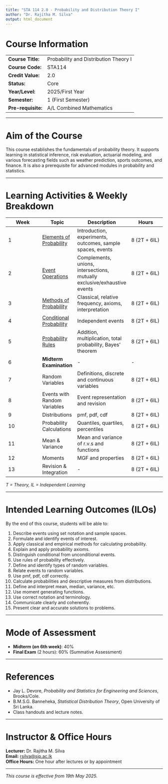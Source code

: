 ```yaml
---
title: "STA 114 2.0 - Probability and Distribution Theory I"
author: "Dr. Rajitha M. Silva"
output: html_document
---
```


# Course Information

|                    |                                       |
|--------------------|---------------------------------------|
| **Course Title:**  | Probability and Distribution Theory I |
| **Course Code:**   | STA114                                |
| **Credit Value:**  | 2.0                                   |
| **Status:**        | Core                                  |
| **Year/Level:**    | 2025/First Year                       |
| **Semester:**      | 1 (First Semester)                    |
| **Pre-requisite:** | A/L Combined Mathematics              |

------------------------------------------------------------------------

# Aim of the Course

This course establishes the fundamentals of probability theory. It supports learning in statistical inference, risk evaluation, actuarial modeling, and various forecasting fields such as weather prediction, sports outcomes, and finance. It is also a prerequisite for advanced modules in probability and statistics.

------------------------------------------------------------------------

# Learning Activities & Weekly Breakdown

::: {style="text-align: center;"}
| **Week** | **Topic** | **Description** | **Hours** |
|----------------|----------------|-----------------------|----------------|
| 1 | [Elements of Probability](week1) | Introduction, experiments, outcomes, sample spaces, events | 8 (2T + 6IL) |
| 2 | [Event Operations](week2) | Complements, unions, intersections, mutually exclusive/exhaustive events | 8 (2T + 6IL) |
| 3 | [Methods of Probability](https://sportsanalyzr.shinyapps.io/week3/) | Classical, relative frequency, axioms, interpretation | 8 (2T + 6IL) |
| 4 | [Conditional Probability](week4.html) | Independent events | 8 (2T + 6IL) |
| 5 | [Probability Rules](week5.html) | Addition, multiplication, total probability, Bayes' theorem | 8 (2T + 6IL) |
| 6 | **Midterm Examination** | - | - |
| 7 | Random Variables | Definitions, discrete and continuous variables | 8 (2T + 6IL) |
| 8 | Events with Random Variables | Event representation and revision | 8 (2T + 6IL) |
| 9 | Distributions | pmf, pdf, cdf | 8 (2T + 6IL) |
| 10 | Probability Calculations | Quantiles, quartiles, percentiles | 8 (2T + 6IL) |
| 11 | Mean & Variance | Mean and variance of r.v.s and functions | 8 (2T + 6IL) |
| 12 | Moments | MGF and properties | 8 (2T + 6IL) |
| 13 | Revision & Integration | - | 8 (2T + 6IL) |
:::

*T = Theory, IL = Independent Learning*

------------------------------------------------------------------------

# Intended Learning Outcomes (ILOs)

By the end of this course, students will be able to:

1.  Describe events using set notation and sample spaces.\
2.  Formulate and identify events of interest.\
3.  Apply classical and empirical methods for calculating probability.\
4.  Explain and apply probability axioms.\
5.  Distinguish conditional from unconditional events.\
6.  Use rules of probability effectively.\
7.  Define and identify types of random variables.\
8.  Relate events to random variables.\
9.  Use pmf, pdf, cdf correctly.\
10. Calculate probabilities and descriptive measures from distributions.\
11. Define and interpret mean, median, variance, etc.\
12. Use moment generating functions.\
13. Use correct notation and terminology.\
14. Communicate clearly and coherently.\
15. Present clear and accurate solutions to problems.

------------------------------------------------------------------------

# Mode of Assessment

-   **Midterm (on 6th week)**: 40%\
-   **Final Exam** (2 hours): 60% (Summative Assessment)

------------------------------------------------------------------------

# References

-   Jay L. Devore, *Probability and Statistics for Engineering and Sciences*, Brooks/Cole.\
-   B.M.S.G. Banneheka, *Statistical Distribution Theory*, Open University of Sri Lanka.\
-   Class handouts and lecture notes.

------------------------------------------------------------------------

# Instructor & Office Hours

**Lecturer:** Dr. Rajitha M. Silva\
**Email:** [rsilva\@sjp.ac.lk](mailto:rsilva@sjp.ac.lk){.email}\
**Office Hours:** One hour after lectures or by appointment

------------------------------------------------------------------------

*This course is effective from 19th May 2025.*
